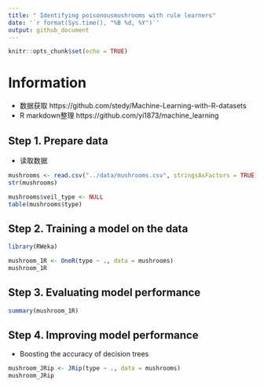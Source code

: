 ```yaml
---
title: " Identifying poisonousmushrooms with rule learners"
date: '`r format(Sys.time(), "%B %d, %Y")`'
output: github_document
---
```



```r
knitr::opts_chunk$set(echo = TRUE)
```

# Information
* 数据获取 https://github.com/stedy/Machine-Learning-with-R-datasets
* R markdown整理 https://github.com/yi1873/machine_learning

## Step 1. Prepare data

* 读取数据
```r
mushrooms <- read.csv("../data/mushrooms.csv", stringsAsFactors = TRUE)
str(mushrooms)

mushrooms$veil_type <- NULL
table(mushrooms$type)
```


## Step 2. Training a model on the data
```r
library(RWeka)

mushroom_1R <- OneR(type ~ ., data = mushrooms)
mushroom_1R
```

## Step 3. Evaluating model performance
```r
summary(mushroom_1R)
```

## Step 4. Improving model performance

* Boosting the accuracy of decision trees
```r
mushroom_JRip <- JRip(type ~ ., data = mushrooms)
mushroom_JRip

```



